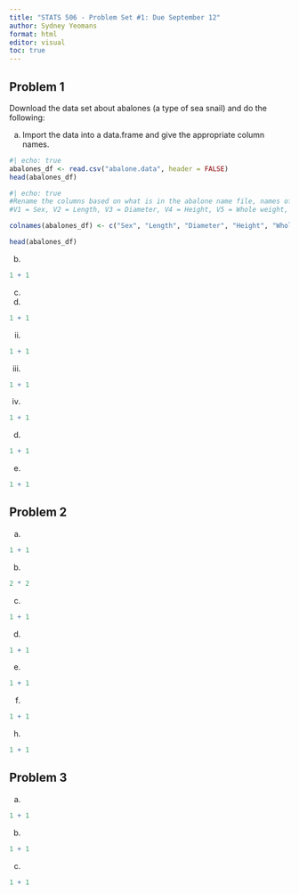 ```yaml
---
title: "STATS 506 - Problem Set #1: Due September 12"
author: Sydney Yeomans
format: html
editor: visual
toc: true
---
```


## Problem 1

Download the data set about abalones (a type of sea snail) and do the following:

a. Import the data into a data.frame and give the appropriate column names.

```r
#| echo: true
abalones_df <- read.csv("abalone.data", header = FALSE)
head(abalones_df)
```
```r
#| echo: true
#Rename the columns based on what is in the abalone name file, names of variables are the following:
#V1 = Sex, V2 = Length, V3 = Diameter, V4 = Height, V5 = Whole weight, V6 = Shucked weight, V7 = Viscera weight, V8 = Shell weight, V9 = Rings

colnames(abalones_df) <- c("Sex", "Length", "Diameter", "Height", "Whole_weight", "Shucked_weight", "Viscera_weight", "Shell_weight", "Rings")

head(abalones_df)

```

b.

```r
1 + 1
```

c.

i. 
```r
1 + 1
```

ii.
```r
1 + 1
```

iii.
```r
1 + 1
```

iv.
```r
1 + 1
```

d.

```r
1 + 1
```

e.

```r
1 + 1
```

## Problem 2

a. 

```r
1 + 1
```

b.

```r
2 * 2
```

c.

```r
1 + 1
```

d.

```r
1 + 1
```

e.

```r
1 + 1
```

f.

```r
1 + 1
```

h.

```r
1 + 1
```

## Problem 3

a.

```r
1 + 1
```

b.

```r
1 + 1
```

c.

```r
1 + 1
```
